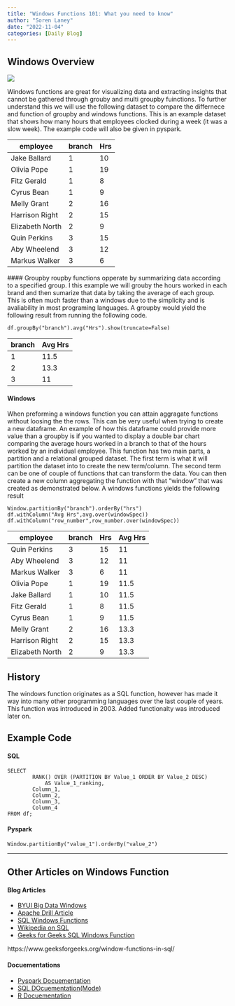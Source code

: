 ```yaml
---
title: "Windows Functions 101: What you need to know"
author: "Soren Laney"
date: "2022-11-04"
categories: [Daily Blog]
---
```


## Windows Overview

![](Windows.png)

Windows functions are great for visualizing data and extracting insights that cannot be gathered through grouby and multi groupby fuinctions. To further understand this we will use the following dataset to compare the differnece and function of groupby and windows functions. This is an example dataset that shows how many hours that employees clocked during a week (it was a slow week). The example code will also be given in pyspark. 

 
   |    employee     | branch     | Hrs    |
   |-----------------|------------|--------|
   | Jake Ballard    | 1          | 10     |
   | Olivia Pope     | 1          | 19     |
   | Fitz Gerald     | 1          | 8      |
   | Cyrus Bean      | 1          | 9      |
   | Melly Grant     | 2          | 16     |
   | Harrison Right  | 2          | 15     |
   | Elizabeth North | 2          | 9      |
   | Quin Perkins    | 3          | 15     |
   | Aby Wheelend    | 3          | 12     |
   | Markus Walker   | 3          | 6      |


 #### Groupby
 roupby functions opperate by summarizing data according to a specified group. I this example we will grouby the hours worked in each brand and then sumarize that data by taking the average of each group. This is often much faster than a windows due to the simplicity and is avaliability in most programing languages. A groupby would yield the following result from running the following code. 

 ```
df.groupBy("branch").avg("Hrs").show(truncate=False)
 ```

   
   | branch     | Avg Hrs   |
   |------------|-----------|
   | 1          | 11.5      |
   | 2          | 13.3      |
   | 3          | 11        |
  
#### Windows
When preforming a windows function you can attain aggragate functions without loosing the the rows. This can be very useful when trying to create a new dataframe. An example of how this dataframe could provide more value than a groupby is if you wanted to display a double bar chart comparing the average hours worked in a branch to that of the hours worked by an individual employee. This function has two main parts, a partition and a relational grouped dataset. The first term is what it will partition the dataset into to create the new term/column. The second term can be one of couple of functions that can transform the data. You can then create a new column aggregating the function with that "window" that was created as demonstrated below. A windows functions yields the following result
```
Window.partitionBy("branch").orderBy("hrs")
df.withColumn("Avg Hrs",avg.over(windowSpec))
df.withColumn("row_number",row_number.over(windowSpec))
```
  
   |    employee     | branch     | Hrs    | Avg Hrs   |
   |-----------------|------------|--------|-----------|
   | Quin Perkins    | 3          | 15     | 11        |
   | Aby Wheelend    | 3          | 12     | 11        |
   | Markus Walker   | 3          | 6      | 11        |
   | Olivia Pope     | 1          | 19     | 11.5      |
   | Jake Ballard    | 1          | 10     | 11.5      |
   | Fitz Gerald     | 1          | 8      | 11.5      |
   | Cyrus Bean      | 1          | 9      | 11.5      |
   | Melly Grant     | 2          | 16     | 13.3      |
   | Harrison Right  | 2          | 15     | 13.3      |
   | Elizabeth North | 2          | 9      | 13.3      |

 


## History
The windows function originates as a SQL function, however has made it way into many other programming languages over the last couple of years. This function was introduced in 2003. Added functionalty was introduced later on. 



## Example Code 

#### SQL 

```
SELECT	
		RANK() OVER (PARTITION BY Value_1 ORDER BY Value_2 DESC) 
			AS Value_1_ranking,
		Column_1,
		Column_2, 
		Column_3, 
		Column_4
FROM df;
```

#### Pyspark

```
Window.partitionBy("value_1").orderBy("value_2")
```
***

## Other Articles on Windows Function 

#### Blog Articles 

- [BYUI Big Data Windows]('https://github.com/byuibigdata/spark_guide/blob/main/aggregate_calculations.md')
- [Apache Drill Article]('https://drill.apache.org/docs/sql-window-functions-introduction/#:~:text=Window%20functions%20operate%20on%20a,to%20calculate%20the%20returned%20values.')
- [SQL Windows Functions]('https://towardsdatascience.com/a-guide-to-advanced-sql-window-functions-f63f2642cbf9')
- [Wikipedia on SQL]('https://en.wikipedia.org/wiki/Window_function_(SQL)')
- [Geeks for Geeks SQL Windows Function]('https://www.geeksforgeeks.org/window-functions-in-sql/')

https://www.geeksforgeeks.org/window-functions-in-sql/

#### Docuementations 

- [Pyspark Docuementation]('https://sparkbyexamples.com/spark/spark-sql-window-functions/')
- [SQL DOcuementation(Mode)]('https://mode.com/sql-tutorial/sql-window-functions/')
- [R Docuementation]('https://cran.r-project.org/web/packages/dplyr/vignettes/window-functions.html')